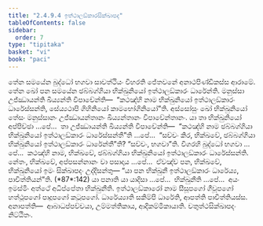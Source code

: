 ```yaml
---
title: "2.4.9.4 ඉත්ථාලඞ්කාරසික්ඛාපද"
tableOfContents: false
sidebar:
  order: 7
type: "tipitaka"
basket: "vi"
book: "paci"
---
```



<DynamicBreadcrumb />

<Division number="1194" book="paci">

<Paragraph number="3462" book="paci">
තේන සමයේන බුද්ධෝ භගවා සාවත්ථියං විහරති ජේතවනේ අනාථපිණ්ඩිකස්ස ආරාමේ. තේන ඛෝ පන සමයේන ඡබ්බග්ගියා භික්ඛුනියෝ ඉත්ථාලඞ්කාරං ධාරේන්ති. මනුස්සා උජ්ඣායන්ති ඛිය්‍යන්ති විපාචේන්ති—  “කථඤ්හි නාම භික්ඛුනියෝ ඉත්ථාලඞ්කාරං ධාරේස්සන්ති, සේය්‍යථාපි ගිහිනියෝ කාමභෝගිනියෝ”ති.
</Paragraph>

<Paragraph number="3463" book="paci">
අස්සෝසුං ඛෝ භික්ඛුනියෝ තේසං මනුස්සානං උජ්ඣායන්තානං ඛිය්‍යන්තානං විපාචේන්තානං. යා තා භික්ඛුනියෝ අප්පිච්ඡා …පේ…  තා උජ්ඣායන්ති ඛිය්‍යන්ති විපාචේන්ති—  “කථඤ්හි නාම ඡබ්බග්ගියා භික්ඛුනියෝ ඉත්ථාලඞ්කාරං ධාරේස්සන්තී”ති …පේ…  “සච්චං කිර, භික්ඛවේ, ඡබ්බග්ගියා භික්ඛුනියෝ ඉත්ථාලඞ්කාරං ධාරේන්තී”ති? “සච්චං, භගවා”ති. විගරහි බුද්ධෝ භගවා …පේ…  කථඤ්හි නාම, භික්ඛවේ, ඡබ්බග්ගියා භික්ඛුනියෝ ඉත්ථාලඞ්කාරං ධාරේස්සන්ති. නේතං, භික්ඛවේ, අප්පසන්නානං වා පසාදාය …පේ…  ඒවඤ්ච පන, භික්ඛවේ, භික්ඛුනියෝ ඉමං සික්ඛාපදං උද්දිසන්තු—
</Paragraph>

</Division>
<Division number="1195" book="paci">

<Paragraph number="3464" book="paci">
<Emphasis>“යා පන භික්ඛුනී ඉත්ථාලඞ්කාරං ධාරේය්‍ය, පාචිත්තියන්”</Emphasis>ති. (*87*:<Emphasis>142</Emphasis>)
</Paragraph>

</Division>
<Division number="1196" book="paci">

<Paragraph number="3465" book="paci">
<Emphasis>යා පනා</Emphasis>ති යා යාදිසා …පේ…  <Emphasis>භික්ඛුනී</Emphasis>ති …පේ…  අයං ඉමස්මිං අත්ථේ අධිප්පේතා භික්ඛුනීති.
</Paragraph>

<Paragraph number="3466" book="paci">
<Emphasis>ඉත්ථාලඞ්කාරෝ</Emphasis> නාම සීසූපගෝ ගීවූපගෝ හත්ථූපගෝ පාදූපගෝ කටූපගෝ. <Emphasis>ධාරේය්‍යා</Emphasis>ති සකිම්පි ධාරේති, ආපත්ති පාචිත්තියස්ස.
</Paragraph>

</Division>
<Division number="1197" book="paci">

<Paragraph number="3467" book="paci">
අනාපත්ති—  ආබාධප්පච්චයා, උම්මත්තිකාය, ආදිකම්මිකායාති.

</Paragraph>
</Division>

<Paragraph number="3468" type="center" book="paci">
චතුත්ථසික්ඛාපදං නිට්ඨිතං.
</Paragraph>